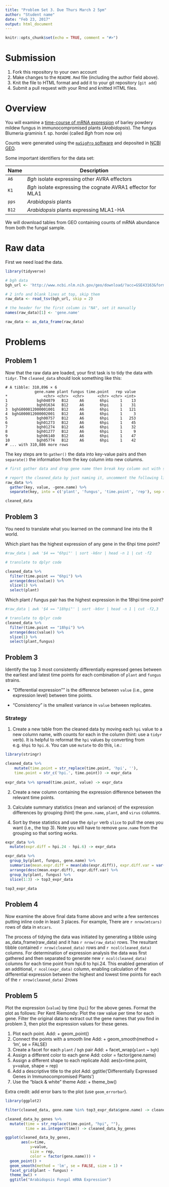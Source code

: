 ```yaml
---
title: "Problem Set 3. Due Thurs March 2 5pm"
author: "Student name"
date: "Feb 23, 2017"
output: html_document
---
```


```r
knitr::opts_chunk$set(echo = TRUE, comment = "#>")
```

# Submission

1. Fork this repository to your own account
1. Make changes to the `README.Rmd` file (including the author field above).
1. Knit the file to HTML format and add it to your git repository (`git add`)
1. Submit a pull request with your Rmd and knitted HTML files.

# Overview 

You will examine a [time-course of mRNA expression][1] of barley powdery mildew fungus in immunocompromised plants (*Arabidopsis*). The fungus Blumeria graminis f. sp. hordei (called *Bgh* from now on)

Counts were generated using the [`maSigPro` software][3] and deposited in [NCBI GEO][2].

[1]: http://www.ncbi.nlm.nih.gov/pubmed/23175786
[2]: http://www.ncbi.nlm.nih.gov/geo/query/acc.cgi?acc=GSE43163  
[3]: http://bioinformatics.oxfordjournals.org/content/30/18/2598.full

Some important identifiers for the data set:

| Name | Description |
| ---- | ----------- |
| `A6` | *Bgh* isolate expressing other AVRA effectors |
| `K1` | *Bgh* isolate expressing the cognate AVRA1 effector for MLA1|
| `pps` | *Arabidopsis* plants |
| `B12` | *Arabidopsis* plants expressing MLA1-HA|

We will download tables from GEO containing counts of mRNA abundance from both the fungal sample.

# Raw data

First we need load the data.

```r
library(tidyverse)

# bgh data
bgh_url <- 'http://www.ncbi.nlm.nih.gov/geo/download/?acc=GSE43163&format=file&file=GSE43163_CompleteCountTable_Bgh.txt.gz'

# 2 info and blank lines at top, skip them
raw_data <- read_tsv(bgh_url, skip = 2)

# the header for the first column is "NA", set it manually
names(raw_data)[1] <- 'gene.name'

raw_data <- as_data_frame(raw_data)
```

# Problems


## Problem 1

Now that the raw data are loaded, your first task is to tidy the data with `tidyr`. The `cleaned_data` should look something like this:

```
# A tibble: 310,896 × 6
             gene.name plant fungus time.point   rep value
*                <chr> <chr>  <chr>      <chr> <chr> <int>
1             bgh04079   B12     A6       6hpi     1    13
2             bgh01634   B12     A6       6hpi     1    31
3  bghG000012000001001   B12     A6       6hpi     1   121
4  bghG000012000002001   B12     A6       6hpi     1     3
5             bgh00757   B12     A6       6hpi     1   253
6             bgh01273   B12     A6       6hpi     1    45
7             bgh01274   B12     A6       6hpi     1    32
8             bgh01277   B12     A6       6hpi     1     9
9             bgh06140   B12     A6       6hpi     1    47
10            bgh05774   B12     A6       6hpi     1    42
# ... with 310,886 more rows
```

The key steps are to `gather()` the data into key-value pairs and then `separate()` the information from the key column into new columns.

```r
# first gather data and drop gene name then break key column out with separate

# report the cleaned_data by just naming it, uncomment the following line:
raw_data %>% 
  gather(key, value, -gene.name) %>% 
  separate(key, into = c('plant', 'fungus', 'time.point', 'rep'), sep = '_') -> cleaned_data

cleaned_data
```

## Problem 3

You need to translate what you learned on the command line into the R world.

Which plant has the highest expression of any gene in the 6hpi time point?

```bash
#raw_data | awk '$4 == "6hpi"' | sort -k6nr | head -n 1 | cut -f2
```

```r
# translate to dplyr code

cleaned_data %>% 
  filter(time.point == "6hpi") %>% 
  arrange(desc(value)) %>% 
  slice(1) %>% 
  select(plant)
```

Which plant / fungus pair has the highest expression in the 18hpi time point?

```bash
#raw_data | awk '$4 == "18hpi"' | sort -k6nr | head -n 1 | cut -f2,3
```

```r
# translate to dplyr code
cleaned_data %>% 
  filter(time.point == "18hpi") %>% 
  arrange(desc(value)) %>% 
  slice(1) %>% 
  select(plant,fungus)
```

## Problem 3

Identify the top 3 most consistently differentially expressed genes between the earliest and latest time points for each combination of `plant` and `fungus` strains.

- "Differential expression"" is the difference between `value` (i.e., gene expression level) between time points.

- "Consistency" is the smallest variance in `value` between replicates.

### Strategy

1. Create a new table from the cleaned data by moving each `hpi` value to a new column name, with counts for each in the column (hint: use a `tidyr` verb). It is helpful to reformat the `hpi` values by converting from e.g. `6hpi` to `hpi.6`. You can use `mutate` to do this, i.e.:

```r
library(stringr)

cleaned_data %>%
    mutate(time.point = str_replace(time.point, 'hpi', ''), 
    time.point = str_c('hpi.', time.point)) -> expr_data
    
expr_data %>% spread(time.point, value) -> expr_data

```

2. Create a new column containing the expression difference between the relevant time points.

3. Calculate summary statistics (mean and variance) of the expression differences by grouping (hint) the `gene.name`, `plant`, and `virus` columns.

4. Sort by these statistics and use the `dplyr` verb `slice` to pull the ones you want (i.e., the top 3). Note you will have to remove `gene.name` from the grouping so that sorting works.

```r
expr_data %>% 
  mutate(expr.diff = hpi.24 - hpi.6) -> expr_data

expr_data %>% 
  group_by(plant, fungus, gene.name) %>%
  summarise(mean.expr.diff = mean(abs(expr.diff)), expr.diff.var = var(expr.diff)) %>% 
  arrange(desc(mean.expr.diff), expr.diff.var) %>%
  group_by(plant, fungus) %>% 
  slice(1:3) -> top3_expr_data

top3_expr_data
```

## Problem 4

Now examine the above final data frame above and write a few sentences putting inline code in least 3 places. For example, There are `r nrow(mtcars)` rows of data in `mtcars`.

The process of tidying the data was initiated by generating a tibble using  as_data_frame(raw_data) and it has `r nrow(raw_data)` rows. The resultant tibble contained `r nrow(cleaned_data)` rows and `r ncol(cleaned_data)` columns. For determination of expression analysis the data was first gathered and then separated to generate new `r ncol(cleaned_data)` columns for each time point from hpi.6 to hpi.24. This enabled generation of an additional, `r ncol(expr_data)` column, enabling calculation of the differential expression between the highest and lowest time points for each of the `r nrow(cleaned_data)` 2rows

## Problem 5

Plot the expression (`value`) by time (`hpi`) for the above genes. Format the plot as follows:
Per Kent Riemondy: Plot the raw value per time for each gene. Filter the original data to extract out the gene names that you find in problem 3, then plot the expression values for these genes.

1. Plot each point. Add: + geom_point() 
1. Connect the points with a smooth line Add: + geom_smooth(method = 'lm', se = FALSE) 
1. Create a facet for each `plant` / `bgh` pair Add: + facet_wrap(`plant` ~ `bgh`) 
1. Assign a different color to each gene Add: color = factor(gene.name) 
1. Assign a different shape to each replicate Add: aes(x=time.point, y=value, shape = rep)
1. Add a descriptive title to the plot Add: ggtitle('Differentially Expressed Genes in Immunocompromised Plants') 
1. Use the "black & white" theme Add:  + theme_bw()

Extra credit: add error bars to the plot (use `geom_errorbar`).

```r
library(ggplot2)

filter(cleaned_data, gene.name %in% top3_expr_data$gene.name) -> cleaned_data_by_genes

cleaned_data_by_genes %>% 
  mutate(time = str_replace(time.point, "hpi", ""),
         time = as.integer(time)) -> cleaned_data_by_genes

ggplot(cleaned_data_by_genes, 
       aes(x=time, 
           y=value, 
           size = rep, 
           color = factor(gene.name))) +  
  geom_point() + 
  geom_smooth(method = 'lm', se = FALSE, size = 1) +
  facet_grid(plant ~ fungus) + 
  theme_bw() +
  ggtitle("Arabidopsis Fungal mRNA Expression")

```
